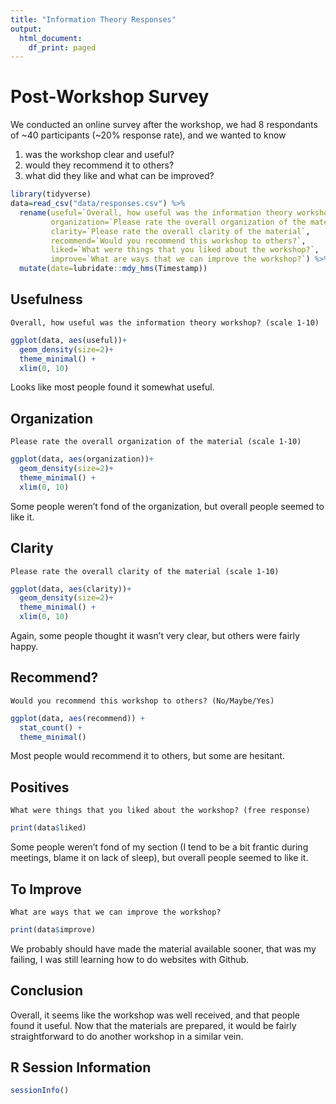 ---
title: "Information Theory Responses"
output:
  html_document:
    df_print: paged
---

# Post-Workshop Survey

We conducted an online survey after the workshop, we had 8 respondants of ~40 participants (~20% response rate), and we wanted to know

1) was the workshop clear and useful?
2) would they recommend it to others?
3) what did they like and what can be improved?

```{r}
library(tidyverse)
data=read_csv("data/responses.csv") %>%
  rename(useful=`Overall, how useful was the information theory workshop?`,
         organization=`Please rate the overall organization of the material`,
         clarity=`Please rate the overall clarity of the material`,
         recommend=`Would you recommend this workshop to others?`,
         liked=`What were things that you liked about the workshop?`,
         improve=`What are ways that we can improve the workshop?`) %>%
  mutate(date=lubridate::mdy_hms(Timestamp)) 

```

## Usefulness

`Overall, how useful was the information theory workshop? (scale 1-10)`

```{r}
ggplot(data, aes(useful))+
  geom_density(size=2)+
  theme_minimal() +
  xlim(0, 10)
```

Looks like most people found it somewhat useful.

## Organization

`Please rate the overall organization of the material (scale 1-10)`

```{r}
ggplot(data, aes(organization))+
  geom_density(size=2)+
  theme_minimal() +
  xlim(0, 10)
```

Some people weren't fond of the organization, but overall people seemed to like it.

## Clarity

`Please rate the overall clarity of the material (scale 1-10)`

```{r}
ggplot(data, aes(clarity))+
  geom_density(size=2)+
  theme_minimal() +
  xlim(0, 10)
```

Again, some people thought it wasn't very clear, but others were fairly happy.

## Recommend?

`Would you recommend this workshop to others? (No/Maybe/Yes)`

```{r}
ggplot(data, aes(recommend)) +
  stat_count() +
  theme_minimal()
```

Most people would recommend it to others, but some are hesitant.

## Positives

`What were things that you liked about the workshop? (free response)`

```{r}
print(data$liked)
```

Some people weren't fond of my section (I tend to be a bit frantic during meetings, blame it on lack of sleep), but overall people seemed to like it.

## To Improve

`What are ways that we can improve the workshop?`

```{r}
print(data$improve)
```

We probably should have made the material available sooner, that was my failing, I was still learning how to do websites with Github.

## Conclusion

Overall, it seems like the workshop was well received, and that people found it useful. Now that the materials are prepared, it would be fairly straightforward to do another workshop in a similar vein.

## R Session Information

```{r}
sessionInfo()
```